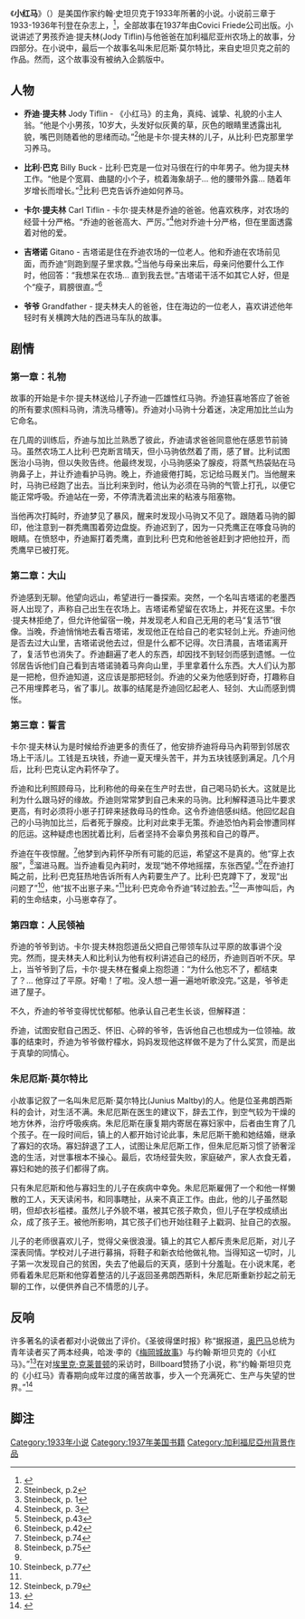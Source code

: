 {{otheruses|subject=小说|other=中國象棋殘局|小红马 (象棋)}}
{{Infobox book<!--See [[Wikipedia:WikiProject_Novels|Wikipedia:WikiProject Novels]]-->
| name              = 小紅馬<br />''The Red Pony''
| image             = TheRedPony.jpg
| caption           = 第一版
| title_orig        = 
| translator        = 
| author            = [[約翰·史坦貝克|約翰·史坦貝克]]
| country           = 美國
| language          = 英語
| series            = 
| genre             = [[American_literary_regionalism|Regional]]、[[空氣系|空氣系]]
<!-- unknown parameter | publication_type  = Magazine, novel -->
| publisher         = {{link-en|Pascal Covici|Pascal Covici|Covici Friede}}
| media_type        = 印刷（平裝書）
| pub_date          = 1937年
| english_pub_date  = 
| preceded_by       = 
| followed_by       = 
}}
《'''小红马'''》（{{lang-en|'''''The Red Pony'''''}}）是美国作家约翰·史坦贝克于1933年所著的小说。小说前三章于1933-1936年刊登在杂志上，<ref>{{cite web |author=Donohue, Cecilia |title=The Red Pony |url=http://www.litencyc.com/php/sworks.php?rec=true&UID=7547 |work=The Literary Encyclopedia |publisher= |date=January 20, 2006 |accessdate=2009-10-14 |archive-date=2017-05-25 |archive-url=https://web.archive.org/web/20170525072923/http://www.litencyc.com/php/sworks.php?rec=true |dead-url=no }}</ref>，全部故事在1937年由Covici Friede公司出版。小说讲述了男孩乔迪·提夫林(Jody Tiflin)与他爸爸在加利福尼亚州农场上的故事，分四部分。在小说中，最后一个故事名叫朱尼厄斯·莫尔特比，来自史坦贝克之前的作品。然而，这个故事没有被纳入企鹅版中。

==人物==

*'''乔迪·提夫林''' Jody Tiflin - 《小红马》的主角，真纯、诚挚、礼貌的小主人翁。“他是个小男孩，10岁大，头发好似灰黄的草，灰色的眼睛里透露出礼貌，嘴巴则随着他的思绪而动。”<ref>Steinbeck, p.2</ref>他是卡尔·提夫林的儿子，从比利·巴克那里学习养马。

*'''比利·巴克''' Billy Buck - 比利·巴克是一位对马很在行的中年男子。他为提夫林工作。“他是个宽肩、曲腿的小个子，梳着海象胡子... 他的腰带外露... 随着年岁增长而增长。”<ref>Steinbeck, p. 1</ref>比利·巴克告诉乔迪如何养马。

*'''卡尔·提夫林''' Carl Tiflin - 卡尔·提夫林是乔迪的爸爸。他喜欢秩序，对农场的经营十分严格。“乔迪的爸爸高大、严厉。”<ref>Steinbeck, p. 3</ref>他对乔迪十分严格，但在里面透露着对他的爱。

*'''吉塔诺''' Gitano - 吉塔诺是住在乔迪农场的一位老人。他和乔迪在农场前见面，而乔迪“则跑到屋子里求救。”<ref>Steinbeck, p.43</ref>当他与母亲出来后，母亲问他要什么工作时，他回答：“我想呆在农场... 直到我去世。”吉塔诺干活不如其它人好，但是个“瘦子，肩膀很直。”<ref>Steinbeck, p.42</ref>

*'''爷爷''' Grandfather - 提夫林夫人的爸爸，住在海边的一位老人，喜欢讲述他年轻时有关横跨大陆的西进马车队的故事。

==剧情==
===第一章：礼物===

故事的开始是卡尔·提夫林送给儿子乔迪一匹雄性红马驹。乔迪狂喜地答应了爸爸的所有要求(照料马驹，清洗马槽等)。乔迪对小马驹十分着迷，决定用加比兰山为它命名。

在几周的训练后，乔迪与加比兰熟悉了彼此，乔迪请求爸爸同意他在感恩节前骑马。虽然农场工人比利·巴克断言晴天，但小马驹依然着了雨，感了冒。比利试图医治小马驹，但以失败告终。他最终发现，小马驹感染了腺疫，将蒸气热袋贴在马驹鼻子上，并让乔迪看护马驹。晚上，乔迪疲倦打盹，忘记给马厩关门。当他醒来时，马驹已经跑了出去。当比利来到时，他认为必须在马驹的气管上打孔，以便它能正常呼吸。乔迪站在一旁，不停清洗着流出来的粘液与阻塞物。

当他再次打盹时，乔迪梦见了暴风，醒来时发现小马驹又不见了。跟随着马驹的脚印，他注意到一群秃鹰围着旁边盘旋。乔迪迟到了，因为一只秃鹰正在啄食马驹的眼睛。在愤怒中，乔迪厮打着秃鹰，直到比利·巴克和他爸爸赶到才把他拉开，而秃鹰早已被打死。

===第二章：大山===

乔迪感到无聊。他望向远山，希望进行一番探索。突然，一个名叫吉塔诺的老墨西哥人出现了，声称自己出生在农场上。吉塔诺希望留在农场上，并死在这里。卡尔·提夫林拒绝了，但允许他留宿一晚，并发现老人和自己无用的老马“复活节”很像。当晚，乔迪悄悄地去看吉塔诺，发现他正在给自己的老实轻剑上光。乔迪问他是否去过大山里，吉塔诺说他去过，但是什么都不记得。次日清晨，吉塔诺离开了，复活节也消失了。乔迪翻遍了老人的东西，却因找不到轻剑而感到遗憾。一位邻居告诉他们自己看到吉塔诺骑着马奔向山里，手里拿着什么东西。大人们认为那是一把枪，但乔迪知道，这应该是那把轻剑。乔迪的父亲为他感到好奇，打趣称自己不用埋葬老马，省了事儿。故事的结尾是乔迪回忆起老人、轻剑、大山而感到惆怅。

===第三章：誓言===

卡尔·提夫林认为是时候给乔迪更多的责任了，他安排乔迪将母马內莉带到邻居农场上干活儿。工钱是五块钱，乔迪一夏天埋头苦干，并为五块钱感到满足。几个月后，比利·巴克认定內莉怀孕了。

乔迪和比利照顾母马，比利称他的母亲在生产时去世，自己喝马奶长大。这就是比利为什么跟马好的缘故。乔迪则常常梦到自己未来的马驹。比利解释道马比牛要求更高，有时必须将小崽子打碎来拯救母马的性命。这令乔迪倍感纠结。他回忆起自己的小马驹加比兰，后者死于腺疫。比利对此束手无策。乔迪恐怕內莉会惨遭同样的厄运。这种疑虑也困扰着比利，后者坚持不会辜负男孩和自己的尊严。

乔迪在午夜惊醒。<ref>Steinbeck, p.74</ref>他梦到內莉怀孕所有可能的厄运，希望这不是真的。他“穿上衣服”，<ref name="Steinbeck, p.75">Steinbeck, p.75</ref>溜进马厩。当乔迪看见內莉时，发现“她不停地摇摆，东张西望。”<ref name="Steinbeck, p.75"/>在乔迪打盹之前，比利·巴克狂热地告诉所有人內莉要生产了。比利·巴克蹲下了，发现“出问题了”<ref name="Steinbeck, p.77">Steinbeck, p.77</ref>，他“拔不出崽子来。”<ref name="Steinbeck, p.77"/>比利·巴克命令乔迪“转过脸去。”<ref>Steinbeck, p.79</ref>一声惨叫后，內莉的生命结束，小马崽幸存了。

===第四章：人民领袖===

乔迪的爷爷到访。卡尔·提夫林抱怨道岳父把自己带领车队过平原的故事讲个没完。然而，提夫林夫人和比利认为他有权利讲述自己的经历，乔迪则百听不厌。早上，当爷爷到了后，卡尔·提夫林在餐桌上抱怨道：“为什么他忘不了，都结束了？... 他穿过了平原。好嘞！了啦。没人想一遍一遍地听歌没完。”这是，爷爷走进了屋子。

不久，乔迪的爷爷变得忧忧郁郁。他承认自己老生长谈，但解释道：

{{cquote|“我讲述了这些故事，但这不是我的意思。我想在讲述时让人们有所感触。印第安人不是重点，历险也不是，甚至不是到达目的地。而是一群人形成了一个巨大的爬物，而我是那个头。它一点一点地西进。每个人都想要自己的一份儿，但是爬物只想西进。我就是领袖，但我不在的话，有人会接班当头儿。这东西得有个头。在小灌木的阴影狭隘是白月天。最终，当我们看到大山时，我们都哭了。但到达那里并不重要，重要的是移动、西进。我们背着生命，如同蚂蚁举着卵一样驻扎在那里。我是领袖。西进和上帝一样大，我们一步一个脚印地蹒跚，直到整个大陆被穿过为止。当我们到达海边时，一切都结束了。”他停了下来，抹着通红的眼眶。“这就是我想说的，而不是什么故事。”}}

乔迪，试图安慰自己困乏、怀旧、心碎的爷爷，告诉他自己也想成为一位领袖。故事的结束时，乔迪为爷爷做柠檬水，妈妈发现他这样做不是为了什么奖赏，而是出于真挚的同情心。

===朱尼厄斯·莫尔特比===

小故事记叙了一名叫朱尼厄斯·莫尔特比(Junius Maltby)的人。他是位圣弗朗西斯科的会计，对生活不满。朱尼厄斯在医生的建议下，辞去工作，到空气较为干燥的地方休养，治疗呼吸疾病。朱尼厄斯在康复期内寄居在寡妇家中，后者由生育了几个孩子。在一段时间后，镇上的人都开始讨论此事，朱尼厄斯干脆和她结婚，继承了寡妇的农场。寡妇辞退了工人，试图让朱尼厄斯工作，但朱尼厄斯习惯了骄奢淫逸的生活，对世事根本不操心。最后，农场经营失败，家庭破产，家人衣食无着，寡妇和她的孩子们都得了病。

只有朱尼厄斯和他与寡妇生的儿子在疾病中幸免。朱尼厄斯雇佣了一个和他一样懒散的工人，天天读闲书，和同事瞎扯，从来不真正工作。由此，他的儿子虽然聪明，但却衣衫褴褛。虽然儿子外貌不堪，被其它孩子欺负，但儿子在学校成绩出众，成了孩子王。被他所影响，其它孩子们也开始往鞋子上戳洞、扯自己的衣服。

儿子的老师很喜欢儿子，觉得父亲很浪漫。镇上的其它人都斥责朱尼厄斯，对儿子深表同情。学校对儿子进行募捐，将鞋子和新衣给他做礼物。当得知这一切时，儿子第一次发现自己的贫困，失去了他最后的天真，感到十分羞耻。在小说末尾，老师看着朱尼厄斯和他穿着整洁的儿子返回圣弗朗西斯科，朱尼厄斯重新抄起之前无聊的工作，以便供养自己不情愿的儿子。

==反响==
许多著名的读者都对小说做出了评价。《圣彼得堡时报》称“据报道，[[奥巴马|奥巴马]]总统为青年读者买了两本经典，哈泼·李的《[[梅岡城故事|梅岡城故事]]》与约翰·斯坦贝克的《小红马》。”<ref>{{Cite news | last = Bancroft | first = Colette | coauthors =  | title = President's Pick of Franzen's "Freedom" Stirs Ruckus | newspaper = The St. Petersburg Times | location = St. Petersburg, FL | pages = 6L | language =  | publisher =  | date = 29 August 2010 | url = http://www.tampabay.com/blogs/critics/content/presidents-pick-franzens-freedom-stirs-ruckus | accessdate = 9 March 2011 | deadurl = yes | archiveurl = https://web.archive.org/web/20121014202535/http://www.tampabay.com/blogs/critics/content/presidents-pick-franzens-freedom-stirs-ruckus | archivedate = 2012年10月14日 | df =  }}</ref>在对[[埃里克·克莱普顿|埃里克·克莱普顿]]的采访时，Billboard赞扬了小说，称“约翰·斯坦贝克的《小红马》青春期向成年过度的痛苦故事，步入一个充满死亡、生产与失望的世界。”<ref name=Clapton>{{Cite news|last=White|first=Timothy|coauthors=|title=Eric Clapton. (Interview)|newspaper=Billboard|location=|pages=55|language=|publisher=|year=1993|url=http://find.galegroup.com/gps/retrieve.docontentSet=IACDocuments&resultListType=RESULT_LIST&qrySerId=Locale%28en%2C%2C%29%3AFQE%3D%28ke%2CNone%2C24%29%22The+Red+Pony%22+Steinbeck%3AAnd%3ALQE%3D%28AC%2CNone%2C8%29fulltext%24&sgHitCountType=None&inPS=true&sort=DateDescend&searchType=BasicSearchForm&tabID=T003&prodId=IPS&searchId=R1&currentPosition=1&userGroupName=ncowl&docId=A14905493&docType=IAC&contentSet=IAC-Documents|accessdate=9 March 2011}}{{dead link|date=2018年2月 |bot=InternetArchiveBot |fix-attempted=yes }}</ref>

== 脚注 ==
{{reflist|2}}

{{Authority control}}
[[Category:1933年小说|Category:1933年小说]]
[[Category:1937年美国书籍|Category:1937年美国书籍]]
[[Category:加利福尼亞州背景作品|Category:加利福尼亞州背景作品]]
